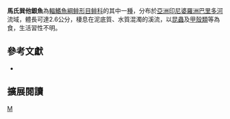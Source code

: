 {{Speciesbox 
| taxon = Sundasalanx malleti
| status = NE
| status_system = IUCN3.1
| authority =  [[Siebert|Siebert]] & [[Crimmen|Crimmen]], 1997
| synonyms = 
}}
'''馬氏巽他銀魚'''為[[輻鰭魚綱|輻鰭魚綱]][[鲱形目|鲱形目]][[鲱科|鲱科]]的其中一[[種|種]]，分布於[[亞洲|亞洲]][[印尼|印尼]][[婆羅洲|婆羅洲]][[巴里多河|巴里多河]]流域，體長可達2.6公分，棲息在泥底質、水質混濁的溪流，以[[昆蟲|昆蟲]]及[[甲殼類|甲殼類]]等為食，生活習性不明。

== 參考文獻 ==
*{{FishBase_species|genus=Sundasalanx|species=malleti|year=2015|month=10}}

== 擴展閱讀 ==
{{refbegin}}
{{wikispecies-inline|Sundasalanx malleti|馬氏巽他銀魚}}
{{refend}}
{{Taxonbar|from=Q6404546}}

[[Category:巽他銀魚屬|M]]